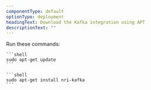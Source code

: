 ```yaml
---
componentType: default
optionType: deployment
headingText: Download the Kafka integration using APT
descriptionText: "" 
---
```


Run these commands:

    ```shell
    sudo apt-get update
    ```

    ```shell
    sudo apt-get install nri-kafka
    ```
